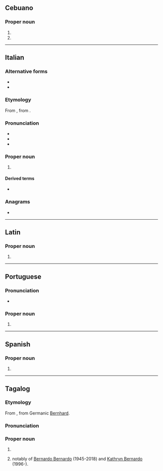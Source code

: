 ==Cebuano==

===Proper noun===
{{head|ceb|proper noun}}

# {{surname|ceb|A=a|nodot=1}}
# {{given name|ceb|male|from=Proto-Germanic|A=a}}

----

==Italian==

===Alternative forms===
* {{alter|it|Berardo}}
* {{alter|it|Dino||hypocoristic}}

===Etymology===
From {{der|it|la|Bernardus}}, from {{der|it|gem-pro|*Bernuharduz}}.

===Pronunciation===
* {{it-IPA|Bernàrdo}}
* {{rhymes|it|ardo}}
* {{hyph|it|Ber|nàr|do}}

===Proper noun===
{{it-proper noun|m|f=Bernarda}}

# {{given name|it|male|from=Proto-Germanic|eq=Bernard}}

====Derived terms====
* {{l|it|Bernardino}}

===Anagrams===
* {{l|it|barrendo}}

----

==Latin==

===Proper noun===
{{la-proper noun-form|Bernardō|g=m}}

# {{inflection of|la|Bernardus||dat//abl}}

----

==Portuguese==

===Pronunciation===
* {{a|Brazil}} {{IPA|pt|/beʁ.ˈnaʁ.du/}}

===Proper noun===
{{pt-proper noun|m}}

# {{given name|pt|male|eq=Bernard}}

----

==Spanish==

===Proper noun===
{{es-proper noun|m}}

# {{given name|es|male|eq=Bernard}}

----

==Tagalog==

===Etymology===
From {{bor|tl|es|-}}, from Germanic [[Bernhard]].

===Pronunciation===
{{hyphenation|tl|Ber|nar|do}}

===Proper noun===
{{head|tl|proper noun}}
#{{given name|tl|male|from=Spanish|eq=Bernard}}
#{{surname|tl|from=Spanish|dot=,}} notably of [[w:Bernardo Bernardo|Bernardo Bernardo]] (1945-2018) and [[w:Kathryn Bernardo|Kathryn Bernardo]] (1996-).